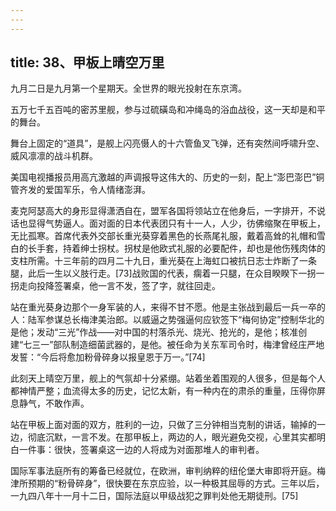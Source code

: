 ```yaml
---
---
---
```

title: 38、甲板上晴空万里
---




九月二日是九月第一个星期天。全世界的眼光投射在东京湾。

五万七千五百吨的密苏里舰，参与过硫磺岛和冲绳岛的浴血战役，这一天却是和平的舞台。

舞台上固定的“道具”，是舰上闪亮慑人的十六管鱼叉飞弹，还有突然间呼啸升空、威风凛凛的战斗机群。

美国电视播报员用高亢激越的声调报导这伟大的、历史的一刻，配上“澎巴澎巴”铜管齐发的爱国军乐，令人情绪澎湃。

麦克阿瑟高大的身形显得潇洒自在，盟军各国将领站立在他身后，一字排开，不说话也显得气势逼人。面对面的日本代表团只有十一人，人少，彷佛缩聚在甲板上，无比孤寒。首席代表外交部长重光葵穿着黑色的长燕尾礼服，戴着高耸的礼帽和雪白的长手套，持着绅士拐杖。拐杖是他欧式礼服的必要配件，却也是他伤残肉体的支柱所需。十三年前的四月二十九日，重光葵在上海虹口被抗日志士炸断了一条腿，此后一生以义肢行走。[73]战败国的代表，瘸着一只腿，在众目睽睽下一拐一拐走向投降签署桌，他一言不发，签了字，就往回走。

站在重光葵身边那个一身军装的人，来得不甘不愿。他是主张战到最后一兵一卒的人：陆军参谋总长梅津美治郎。以威逼之势强逼何应钦签下“梅何协定”控制华北的是他；发动“三光”作战——对中国的村落杀光、烧光、抢光的，是他；核准创建“七三一”部队制造细菌武器的，是他。被任命为关东军司令时，梅津曾经庄严地发誓：“今后将愈加粉骨碎身以报皇恩于万一。”[74]

此刻天上晴空万里，舰上的气氛却十分紧绷。站着坐着围观的人很多，但是每个人都神情严整；血流得太多的历史，记忆太新，有一种内在的肃杀的重量，压得你屏息静气，不敢作声。

站在甲板上面对面的双方，胜利的一边，只做了三分钟相当克制的讲话，输掉的一边，彻底沉默，一言不发。在那甲板上，两边的人，眼光避免交视，心里其实都明白一件事：很快，签署桌这一边的人将成为对面那堆人的审判者。

国际军事法庭所有的筹备已经就位，在欧洲，审判纳粹的纽伦堡大审即将开庭。梅津所预期的“粉骨碎身”，很快要在东京应验，以一种极其屈辱的方式。三年以后，一九四八年十一月十二日，国际法庭以甲级战犯之罪判处他无期徒刑。[75]